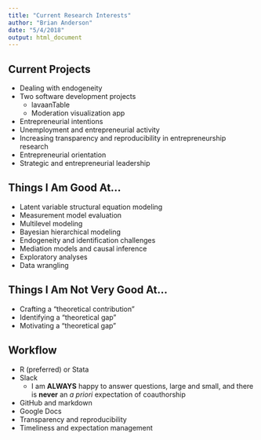 ```yaml
---
title: "Current Research Interests"
author: "Brian Anderson"
date: "5/4/2018"
output: html_document
---
```


## Current Projects

- Dealing with endogeneity
- Two software development projects
    - lavaanTable
    - Moderation visualization app
- Entrepreneurial intentions
- Unemployment and entrepreneurial activity
- Increasing transparency and reproducibility in entrepreneurship research
- Entrepreneurial orientation
- Strategic and entrepreneurial leadership


## Things I Am Good At...

- Latent variable structural equation modeling
- Measurement model evaluation
- Multilevel modeling
- Bayesian hierarchical modeling
- Endogeneity and identification challenges
- Mediation models and causal inference
- Exploratory analyses
- Data wrangling


## Things I Am Not Very Good At...

- Crafting a "theoretical contribution"
- Identifying a "theoretical gap"
- Motivating a "theoretical gap"


## Workflow

- R (preferred) or Stata
- Slack
    - I am **ALWAYS** happy to answer questions, large and small, and there is **never** an *a priori* expectation of coauthorship
- GitHub and markdown
- Google Docs
- Transparency and reproducibility
- Timeliness and expectation management

